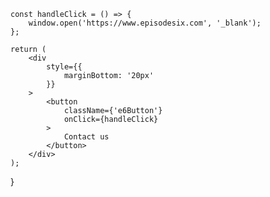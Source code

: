 
    const handleClick = () => {
        window.open('https://www.episodesix.com', '_blank');
    };

    return (
        <div
            style={{
                marginBottom: '20px'
            }}
        >
            <button
                className={'e6Button'}
                onClick={handleClick}
            >
                Contact us
            </button>
        </div>
    );
}